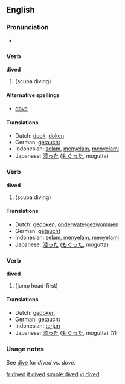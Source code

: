 ==English==

===Pronunciation===
* {{IPA|/ˈdaɪ̪vd/}}

===Verb===
'''dived'''

# {{simple past of|dive}} (scuba diving)

====Alternative spellings====
* {{US}} [[dove]]

====Translations====
* Dutch: [[dook]], [[doken]]
* German: [[getaucht]]
* Indonesian: [[selam]], [[selam|menyelam]], [[selam|menyelami]]
* Japanese: [[潜った]] ([[もぐった]], mogutta)

===Verb===
'''dived'''

# {{past participle of|dive}} (scuba diving)

====Translations====
* Dutch: [[gedoken]], [[onderwatergezwommen]]
* German: [[getaucht]]
* Indonesian: [[selam]], [[selam|menyelam]], [[selam|menyelami]]
* Japanese: [[潜った]] ([[もぐった]], mogutta)

===Verb===
'''dived'''

# {{past participle of|dive}} (jump head-first)

====Translations====
* Dutch: [[gedoken]]
* German: [[getaucht]]
* Indonesian: [[terjun]]
* Japanese: [[潜った]] ([[もぐった]], mogutta) (?)

===Usage notes===
See [[dive]] for ''dived'' vs. ''dove''.

[[fr:dived]]
[[it:dived]]
[[simple:dived]]
[[vi:dived]]